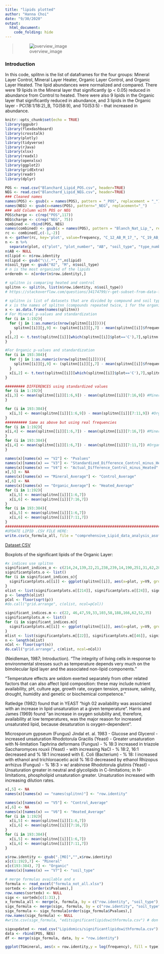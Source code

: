 ```yaml
---
title: "lipids plotted"
author: "Hanna Choi"
date: "9/30/2020"
output: 
  html_document:
    code_folding: hide
---
```


> ![overview_image](lipidoverview.jpg)

### Introduction

In this code, splitnn is the list of dataframes for the four groups: Mineral Layer Control, Mineral Layer Heater, Organic Layer Control, and Organic Layer Heated. The lipid abundances were normalized and compared. There were 19 lipids in the Mineral layer that significantly (p < 0.05) reduced in abundance from Control to heated. There were also 9 lipids in the Organic layer that significantly reduced in abundance, and 3 lipids in the Organic layer - PC(18:1/18:2)_B, TG(58:9), and TG(53:5) - that increased in abundance.

```r
knitr::opts_chunk$set(echo = TRUE)
library(ggpubr)
library(flexdashboard)
library(crosstalk)
library(plotly)
library(tidyverse)
library(rJava)
library(xlsx)
library(readxl)
library(openxlsx)
library(ggplot2)
library(gridExtra)
library(readr)
library(dplyr)
```

```r
POS <- read.csv("Blanchard_Lipid_POS.csv", header=TRUE)
NEG <- read.csv("Blanchard_Lipid_NEG.csv", header=TRUE)
### Cleaned names
names(POS) <- gsub(x = names(POS), pattern = "_POS", replacement = "_")  
names(NEG) <- gsub(x=names(POS), pattern="_NEG", replacement="_")
### add Column with POS or NEG
POS$charge <- c(rep("POS",117))
NEG$charge <- c(rep("NEG", 75))
combined <- rbind(POS, NEG)
names(combined) <- gsub(x = names(POS), pattern = "Blanch_Nat_Lip_", replacement = "")  
rc <- combined[,c(-1,-2)]
n <- gather(rc, key='plot', value=frequency, "C_12_AB_M_17_", "C_19_AB_M_16_", "C_14_AB_M_27_", "C_30_AB_M_14_", "C_4_AB_M_08_", "C_7_AB_M_07_"  ,"H_30_AB_M_11_"  ,"H_28_AB_M_03_","H_11_AB_M_13_", "H_17_AB_M_18_"  ,   "H_26_AB_M_12_"   ,  "H_2B_M_02_"    ,  "H_2_AB_M_23_", "H_32_AB_M_20_"   ,  "H_34_AB_M_01_"    , "H_4_AB_M_05_"   ,   "C_19_AB_O_26_"  , "C_27_AB_O_21_"    , "C_12_AB_O_25_"     ,"C_14_AB_O_09_"   ,  "C_34_AB_O_10_" , "C_4_AB_O_04_", "H_17_AB_O_22_",  "H_11_AB_O_24_"    , "H_2_AB_O_15_","H_32_AB_O_19_", "H_4_AB_O_06_")
n <- n %>%
  separate(plot, c("plot", "plot_number", "AB", "soil_type", "type_number"), "_")
n$AB <- NULL
n$lipid <- n$row.identity
n$lipid <- gsub("\\(.*","",n$lipid)
n$soil_type <- gsub("02", "M", n$soil_type)
# n is the most organized of the lipids
orderedn <- n[order(n$row.identity),]
```

```r
# splitnn is comparing heated and control
splitnn <- split(n, list(n$row.identity, n$soil_type))
# https://stackoverflow.com/questions/34174799/r-get-subset-from-data-frame-filtering-by-year-date-value
```

```r
# splitnn is list of datasets that are divided by compound and soil type
# x is the names of splitnn (compounds repeated twice, 1 for the organic and 1 for the mineral)
x <- as.data.frame(names(splitnn))
# For Mineral p-values and standardization
for (i in 1:192){
  for (j in 1:as.numeric(nrow(splitnn[[i]]))){
    splitnn[[i]][j,9] <- (splitnn[[i]][j,7] - mean(splitnn[[i]]$frequency)) / sd(splitnn[[i]]$frequency)
  }
x[i,2] <- t.test(splitnn[[i]][which(splitnn[[i]]$plot=='C'),7],splitnn[[i]][which(splitnn[[i]]$plot=='H'),7])$p.value
}

#For Organic p-values and standardization
for (i in 193:384){
  for (j in 1:as.numeric(nrow(splitnn[[i]]))){
    splitnn[[i]][j,9] <- (splitnn[[i]][j,7] - mean(splitnn[[i]]$frequency)) / sd(splitnn[[i]]$frequency) #standardizing both Control and Heat using 1 mean value
  }
  x[i,2] <- t.test(splitnn[[i]][which(splitnn[[i]]$plot=='C'),7],splitnn[[i]][which(splitnn[[i]]$plot=='H'),7])$p.value # using original frequencies
}

######### DIFFERENCES using standardized values
for (i in 1:192){
x[i,3] <- mean(splitnn[[i]][1:6,9]) - mean(splitnn[[i]][7:16,9]) #Mineral difference of control minus heated based on standardized numbers
}

for (i in 193:384){
  x[i,3] <- mean(splitnn[[i]][1:6,9]) - mean(splitnn[[i]][7:11,9]) #Organic difference of control minue heated based on standardized numbers
}
########## Same as above but using real frequencies
for (i in 1:192){
x[i,4] <- mean(splitnn[[i]][1:6,7]) - mean(splitnn[[i]][7:16,7]) #Mineral difference of control minus heated with actual frequencies
}
for (i in 193:384){
x[i,4] <- mean(splitnn[[i]][1:6,7]) - mean(splitnn[[i]][7:11,7]) #Organic difference of control minus heated with actual frequencies
}

names(x)[names(x) == "V2"] <- "Pvalues"
names(x)[names(x) == "V3"] <- "Standardized_Difference_Control_minus_Heated"
names(x)[names(x) == "V4"] <- "Actual_Difference_Control_minus_Heated"
x[,5] <- NA
names(x)[names(x) == "Mineral_Average"] <- "Control_Average"
x[,6] <- NA
names(x)[names(x) == "Organic_Average"] <- "Heated_Average"
for (i in 1:192){
  x[i,5] <- mean(splitnn[[i]][1:6,7])
  x[i,6] <- mean(splitnn[[i]][7:16,7])
}
for (i in 193:384){
  x[i,5] <- mean(splitnn[[i]][1:6,7])
  x[i,6] <- mean(splitnn[[i]][7:11,7])
}
###########################################################################################
#UPDATE LIPID .CSV FILE HERE:
write.csv(x_formula_all, file = "comprehensive_Lipid_data_analysis_asof10.8.20.csv")
```


[Dataset CSV](`comprehensive_Lipid_data_analysis_asof9.24.20.csv`)


Boxplots of the significant lipids of the Organic Layer:
```r
#x indices use splitnn
significant_indices_o <- c(214,24,139,22,21,238,239,14,190,251,31,62,28,225,295,250,181,380,358,145,254,8,9,169,244,159,36,227,23,35,140)
significantplots.o <- list()
for (i in significant_indices_o){
  significantplots.o[[i]] <- ggplot(splitnn[[i]], aes(x=plot, y=V9, group=plot)) + geom_boxplot(aes(fill=plot)) + labs(subtitle = names(splitnn[i])) + theme(axis.title.y = element_blank())
}
olist <- list(significantplots.o[[214]], significantplots.o[[24]], significantplots.o[[139]], significantplots.o[[22]], significantplots.o[[21]], significantplots.o[[238]], significantplots.o[[239]], significantplots.o[[14]], significantplots.o[[190]], significantplots.o[[251]], significantplots.o[[31]], significantplots.o[[62]], significantplots.o[[28]], significantplots.o[[225]], significantplots.o[[295]], significantplots.o[[250]], significantplots.o[[181]], significantplots.o[[380]], significantplots.o[[358]], significantplots.o[[145]], significantplots.o[[254]], significantplots.o[[8]], significantplots.o[[9]], significantplots.o[[169]], significantplots.o[[244]], significantplots.o[[159]], significantplots.o[[36]], significantplots.o[[227]], significantplots.o[[23]], significantplots.o[[35]], significantplots.o[[140]])
p <- length(olist)
pCol <- floor(sqrt(p))
#do.call("grid.arrange", c(olist, ncol=pCol))

```
```r
significant_indices.m <- c(22, 46,47,59,33,103,58,188,166,62,52,35)
significantplots.m <- list()
for (i in significant_indices.m){
  significantplots.m[[i]] <- ggplot(splitnn[[i]], aes(x=plot, y=V9, group=plot)) + geom_boxplot(aes(fill=plot)) + labs(subtitle = names(splitnn[i])) + theme(axis.title.x = element_blank(), axis.title.y = element_blank())
}
mlist <- list(significantplots.m[[22]], significantplots.m[[46]], significantplots.m[[47]], significantplots.m[[59]], significantplots.m[[33]], significantplots.m[[103]], significantplots.m[[58]], significantplots.m[[188]], significantplots.m[[166]], significantplots.m[[62]], significantplots.m[[52]], significantplots.m[[35]]) 
n <- length(mlist)
nCol <- floor(sqrt(n))
do.call("grid.arrange", c(mlist, ncol=nCol))
```
(Neidleman, 1987; Introduction).
"The integrity of living cells in response to environmental stresses such as temperature depends very much on the bimolecular lipid layer and the associated non-lipid components." 

"Temperature effects are seldom exerted separately from other related factors that can also affect lipid composition: these may include nutrient availability, pH, culture age, growth rate, oxygen tension, pressure, salinity, drought, humidity and genetic or biochemical competence."

Ratledge (1982) found that in YEAST "high 02 availability was associated with an increase in lipid unsaturation at a given temperature". Harris and James (1969) found "an increase in oxygen solubility and, therefore, availability at low temperatures, was the major reason for
increased unsaturated lipid, because desaturation is oxygen-dependent".

Microsporum gypseum (Fungus) Jindal et. al. 1983 - Glucose and Glycerol - increased unsaturation
Rhodotorula Gracilis (Yeast) - Greater unsaturation with N-limitation
Taphrina deformans (Fungus) - % 18:3 increased in triazole
Saccharomyces rouxii (Yeast) - with increasing NaCl - % 18:2, 16:1 decreased and % 18:1 increased with 
E. Coli (Bacterium) - % 18: I increased with ethanol and trichloroacetic acid % 16:0 decreased by ethanol
Rhizopus arrhizus (Fungus) - % 18:3 > w/ arabinose 
Rhodotorula glutinis (Yeast) - Unsaturation greater in neutral and glycolipids in C-limitations; in N-limitations, phospholipid unsaturation greater. Unsaturation increased with increasing dilution rates.

```r
x[,5] <- NA
names(x)[names(x) == "names(splitnn)"] <- "row.identity"

names(x)[names(x) == "V5"] <- "Control_Average"
x[,6] <- NA
names(x)[names(x) == "V6"] <- "Heated_Average"
for (i in 1:192){
  x[i,5] <- mean(splitnn[[i]][1:6,7])
  x[i,6] <- mean(splitnn[[i]][7:16,7])
}
for (i in 193:384){
  x[i,5] <- mean(splitnn[[i]][1:6,7])
  x[i,6] <- mean(splitnn[[i]][7:11,7])
}

x$row.identity <- gsub(".[MO]","",x$row.identity)
x[c(1:192),7] <- "Mineral"
x[c(193:384), 7] <- "Organic"
names(x)[names(x) == "V7"] <- "soil_type"
```
```r
# merge formulas available and x
formula <- read_excel("formula_not_all.xlsx")
sortedx <- x[order(x$Pvalues),]
row.names(sortedx) <- NULL
sigx <- sortedx[c(1:31),]
x_formula_all <- merge(x, formula, by = c("row.identity", "soil_type"), all.x = TRUE)
sigx_formula <- merge(sigx, formula, by = c("row.identity", "soil_type"), all.x = TRUE)
sigx_formula <- sigx_formula[order(sigx_formula$Pvalues),]
row.names(sigx_formula) <- NULL
#write.csv(sigx_formula, "editsignificantlipidswithformula.csv") # don't run because this csv file has been edited manually in microsoft excel
```
	
```r
sigxupdated <- read_csv("Lipidomics/significantlipidswithformula.csv")[-1]
data <- rbind(POS, NEG)
df <- merge(sigx_formula, data, by = "row.identity")
```
```r
ggplot(TGmineral, aes(x = row.identity,y = log(frequency), fill = type)) + geom_boxplot(alpha = 1) + theme(axis.text.x = element_text(angle = 90)) + labs(title = "Mineral Triacylglycerides") + coord_flip() + scale_fill_manual(values=groupcolors)
```


